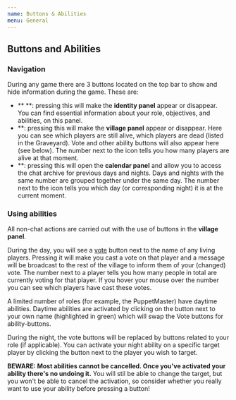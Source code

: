 ```yaml
---
name: Buttons & Abilities
menu: General
---
```


## Buttons and Abilities

### Navigation

During any game there are 3 buttons located on the top bar to show and
hide information during the game. These are:

  - ** **: pressing this will make the **identity panel** appear or
    disappear. You can find essential information about your role,
    objectives, and abilities, on this panel.
  - **: pressing this will make the **village panel** appear or
    disappear. Here you can see which players are still alive, which
    players are dead (listed in the Graveyard). Vote and other ability
    buttons will also appear here (see below). The number next to the
    icon tells you how many players are alive at that moment.
  - **: pressing this will open the **calendar panel** and allow you to
    access the chat archive for previous days and nights. Days and
    nights with the same number are grouped together under the same day.
    The number next to the icon tells you which day (or corresponding
    night) it is at the current moment.

### Using abilities

All non-chat actions are carried out with the use of buttons in the
**village panel**.

During the day, you will see a [vote](#) button next to the name of any
living players. Pressing it will make you cast a vote on that player and
a message will be broadcast to the rest of the village to inform them of
your (changed) vote. The number next to a player tells you how many
people in total are currently voting for that player. If you hover your
mouse over the number you can see which players have cast these votes.

A limited number of roles (for example, the PuppetMaster) have daytime
abilities. Daytime abilities are activated by clicking on the button
next to your own name (highlighted in green) which will swap the Vote
buttons for ability-buttons.

During the night, the vote buttons will be replaced by buttons related
to your role (if applicable). You can activate your night ability on a
specific target player by clicking the button next to the player you
wish to target.

**BEWARE: Most abilities cannot be cancelled. Once you've activated your
ability there's no undoing it.** You will stil be able to change the
target, but you won't be able to cancel the activation, so consider
whether you really want to use your ability before pressing a button\!
